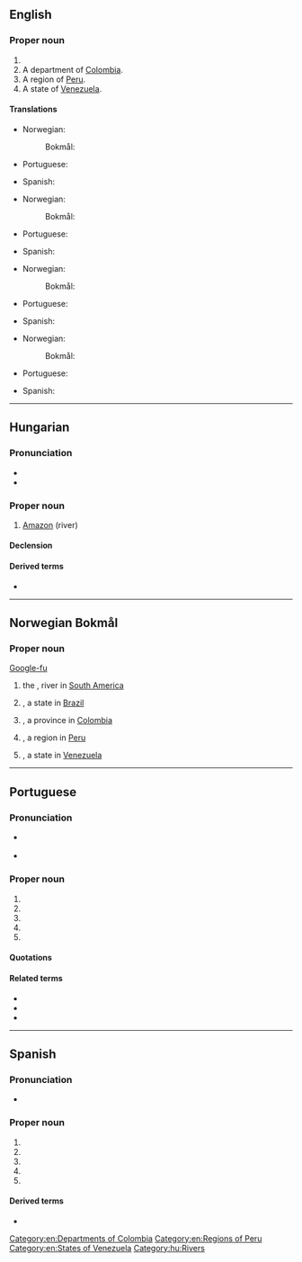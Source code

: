 {{also|amazonas}}
==English==
{{wikipedia}}

===Proper noun===
{{en-proper noun}}

# {{place:Brazil/state|en|capital=Manaus|region=South Region}}
# A department of [[Colombia]].
# A region of [[Peru]].
# A state of [[Venezuela]].

====Translations====
{{trans-top|state of Brazil}}
* Norwegian:
*: Bokmål: {{t+|nb|Amazonas}}
* Portuguese: {{t+|pt|Amazonas}}
{{trans-mid}}
* Spanish: {{t+|es|Amazonas}}
{{trans-bottom}}

{{trans-top|department of Colombia}}
* Norwegian:
*: Bokmål: {{t+|nb|Amazonas}}
* Portuguese: {{t+|pt|Amazonas}}
{{trans-mid}}
* Spanish: {{t+|es|Amazonas}}
{{trans-bottom}}

{{trans-top|region of Peru}}
* Norwegian:
*: Bokmål: {{t+|nb|Amazonas}}
* Portuguese: {{t+|pt|Amazonas}}
{{trans-mid}}
* Spanish: {{t+|es|Amazonas}}
{{trans-bottom}}

{{trans-top|state of Venezuela}}
* Norwegian:
*: Bokmål: {{t+|nb|Amazonas}}
* Portuguese: {{t+|pt|Amazonas}}
{{trans-mid}}
* Spanish: {{t+|es|Amazonas}}
{{trans-bottom}}

[[Category:en:Departments of Colombia]]
[[Category:en:Regions of Peru]]
[[Category:en:States of Venezuela]]

----

==Hungarian==
{{wikipedia|lang=hu}}

===Pronunciation===
* {{hu-IPA|amazonasz}}
* {{hyphenation|Ama|zo|nas|lang=hu}}

===Proper noun===
{{head|hu|proper noun}}

# [[Amazon]] (river)

====Declension====
{{hu-infl-nom|Amazonaso|o|-|v=sz|n=sg}}{{hu-pos-otok|Amazonas||ai|n=sg}}

====Derived terms====
* {{l|hu|amazonasi}}

[[Category:hu:Rivers]]

----
==Norwegian Bokmål==
{{wp|lang=no|Amazonas (andre betydninger)|Amazonas}}

===Proper noun===
[[Google-fu]]{{head|nb|proper noun}}

# the {{l|en|Amazon}}, river in [[South America]]
# {{l|en|Amazonas}}, a state in [[Brazil]]
# {{l|en|Amazonas}}, a province in [[Colombia]]
# {{l|en|Amazonas}}, a region in [[Peru]]
# {{l|en|Amazonas}}, a state in [[Venezuela]]
{{c|nb|Rivers|South America}}

----

==Portuguese==
{{wikipedia|lang=pt}}

===Pronunciation===
* {{a|Brazil}} {{IPA|/ɐ.ma.ˈzo.nɐs/|lang=pt}}
* {{a|Portugal}} {{IPA|/ɐ.mɐ.ˈzo.nɐʃ/|lang=pt}}

===Proper noun===
{{pt-proper noun|m}}

# {{place|pt|river|in northern|continent/South America|t1=Amazon}}
# {{place|pt|state|macroregion/North Region|c/Brazil|t1=Amazonas|capital=pt:Manaus}}
# {{place|pt|region|c/Peru|t1=Amazonas}}
# {{place|pt|department|c/Colombia|t1=Amazonas}}
# {{place|pt|state|c/Venezuela|t1=Amazonas}}

====Quotations====
{{seeCites}}

====Related terms====
* {{l|pt|amazona}}
* {{l|pt|amazonense}}
* {{l|pt|Amazônia}}

----

==Spanish==
{{wikipedia|lang=es}}

===Pronunciation===
* {{es-IPA}}

===Proper noun===
{{es-proper noun|m}}

# {{place|es|river|c/Brazil|t1=Amazon}}
# {{place:Brazil/state|es|capital=Manaus|region=North Region}}
# {{place|es|region|c/Peru|t1=Amazonas}}
# {{place|es|department|c/Colombia|t1=Amazonas}}
# {{place|es|state|c/Venezuela|t1=Amazonas}}

====Derived terms====
* {{l|es|amazonense}}